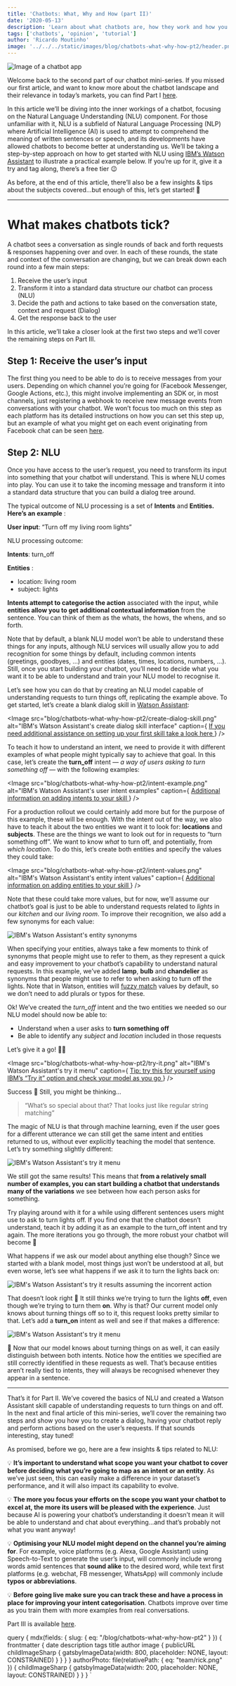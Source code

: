 ```yaml
---
title: 'Chatbots: What, Why and How (part II)'
date: '2020-05-13'
description: 'Learn about what chatbots are, how they work and how you can build your own'
tags: ['chatbots', 'opinion', 'tutorial']
author: 'Ricardo Moutinho'
image: '../../../static/images/blog/chatbots-what-why-how-pt2/header.png'
---
```



<Image src="blog/chatbots-what-why-how-pt2/header.png" alt="Image of a chatbot app" />

Welcome back to the second part of our chatbot mini-series. If you missed our first article, and want to know more about the chatbot landscape and their relevance in today’s markets, you can find Part I [here](/blog/chatbots-what-why-how-pt1).

In this article we’ll be diving into the inner workings of a chatbot, focusing on the Natural Language Understanding (NLU) component. For those unfamiliar with it, NLU is a subfield of Natural Language
Processing (NLP) where Artificial Intelligence (AI) is used to attempt to comprehend the meaning of written sentences or speech, and its developments have allowed chatbots to become better at understanding us. We’ll be taking a step-by-step approach on how to get started with NLU using [IBM’s Watson Assistant](https://cloud.ibm.com/catalog/services/watson-assistant) to illustrate a practical example below. If you’re up for it, give it a try and tag along, there’s a free tier 😉

As before, at the end of this article, there’ll also be a few insights & tips about the subjects covered…but enough of this, let’s get started! 💪

---

# What makes chatbots tick?

A chatbot sees a conversation as single rounds of back and forth requests & responses happening over and over. In each of these rounds, the state and context of the conversation are changing, but we can break down each round into a few main steps:

1. Receive the user’s input
2. Transform it into a standard data structure our chatbot can process (NLU)
3. Decide the path and actions to take based on the conversation state, context and request (Dialog)
4. Get the response back to the user

In this article, we’ll take a closer look at the first two steps and we’ll cover the remaining steps on Part III.

## Step 1: Receive the user’s input

The first thing you need to be able to do is to receive messages from your users. Depending on which channel you’re going for (Facebook Messenger, Google Actions, etc.), this might involve implementing an SDK or, in most channels, just registering a webhook to receive new message events from conversations with your chatbot. We won’t focus too much on this step as each platform has its detailed instructions on how you can set this step up, but an example of what you might get on each event originating from Facebook chat can be seen [here](here).

## Step 2: NLU

Once you have access to the user’s request, you need to transform its input into something that your chatbot will understand. This is where NLU comes into play. You can use it to take the incoming message and transform it into a standard data structure that you can build a dialog tree around.

The typical outcome of NLU processing is a set of **Intents** and **Entities. Here’s an example** :

**User input**: “Turn off my living room lights”

NLU processing outcome:

**Intents**:
turn_off

**Entities** :

- location: living room
- subject: lights

**Intents attempt to categorise the action** associated with the input, while **entities allow you to get additional contextual information** from the sentence. You can think of them as the whats, the hows, the whens, and so forth.

Note that by default, a blank NLU model won’t be able to understand these things for any inputs, although NLU services will usually allow you to add recognition for some things by default, including common intents (greetings, goodbyes, …) and entities (dates, times, locations, numbers, …). Still, once you start building your chatbot, you’ll need to decide what you want it to be able to understand and train your
NLU model to recognise it.

Let’s see how you can do that by creating an NLU model capable of understanding requests to turn things off, replicating the example above. To get started, let’s create a blank dialog skill in [Watson Assistant](https://cloud.ibm.com/docs/assistant?topic=assistant-getting-started):

<Image
  src="blog/chatbots-what-why-how-pt2/create-dialog-skill.png"
  alt="IBM's Watson Assistant's create dialog skill interface"
  caption={
    <a href="https://cloud.ibm.com/docs/assistant?topic=assistant-skill-add" target="_blank">
      If you need additional assistance on setting up your first skill take a look here
    </a>
  }
/>

To teach it how to understand an intent, we need to provide it with different examples of what people might typically say to achieve that goal. In this case, let’s create the **turn_off** intent — _a way of users asking to turn something off_ — with the following examples:

<Image
  src="blog/chatbots-what-why-how-pt2/intent-example.png"
  alt="IBM's Watson Assistant's user intent examples"
  caption={
    <a href="https://cloud.ibm.com/docs/assistant?topic=assistant-skill-add" target="_blank">
      Additional information on adding intents to your skill
    </a>
  }
/>

For a production rollout we could certainly add more but for the purpose of this example, these will be enough. With the intent out of the way, we also have to teach it about the two entities we want it to look for: **locations** and **subjects**. These are the things we want to look out for in requests to “turn something off”. We want to know _what_ to turn off, and potentially, from _which location_. To do this, let’s create both entities and specify the values they could take:

<Image
  src="blog/chatbots-what-why-how-pt2/intent-values.png"
  alt="IBM's Watson Assistant's entity intent values"
  caption={
    <a href="https://cloud.ibm.com/docs/assistant?topic=assistant-entities" target="_blank">
      Additional information on adding entities to your skill
    </a>
  }
/>

Note that these could take more values, but for now, we’ll assume our chatbot’s goal is just to be able to understand requests related to _lights_ in our _kitchen_ and our _living room_. To improve their recognition, we also add a few synonyms for each value:

<Image src="blog/chatbots-what-why-how-pt2/intent-values.png" alt="IBM's Watson Assistant's entity synonyms" />

When specifying your entities, always take a few moments to think of synonyms that people might use to refer to them, as they represent a quick and easy improvement to your chatbot’s capability to understand natural requests. In this example, we’ve added **lamp**, **bulb** and **chandelier** as synonyms that people might use to refer to when asking to turn off the lights. Note that in Watson, entities will [fuzzy match](https://en.wikipedia.org/wiki/Approximate_string_matching) values by default, so we don’t need to add plurals or typos for these.

Ok! We’ve created the _turn_off_ intent and the two entities we needed so our NLU model should now be able to:

- Understand when a user asks to **turn something off**
- Be able to identify any _subject_ and _location_ included in those requests

Let’s give it a go! 🤞🏻

<Image
  src="blog/chatbots-what-why-how-pt2/try-it.png"
  alt="IBM's Watson Assistant's try it menu"
  caption={
    <a
      href="https://cloud.ibm.com/docs/assistant?topic=assistant-getting-started#testing-the-start-node"
      target="_blank"
    >
      Tip: try this for yourself using IBM’s “Try it” option and check your model as you go
    </a>
  }
/>

Success 🎉
Still, you might be thinking…

> “What’s so special about that? That looks just like regular string matching”

The magic of NLU is that through machine learning, even if the user goes for a different utterance we can still get the same intent and entities returned to us, without ever explicitly teaching the model that sentence. Let’s try something slightly different:

<Image src="blog/chatbots-what-why-how-pt2/try-it-2.png" alt="IBM's Watson Assistant's try it menu" />

We still got the same results! This means that **from a relatively small number of examples, you can start building a chatbot that understands many of the variations** we see between how each person asks for something.

Try playing around with it for a while using different sentences users might use to ask to turn lights off. If you find one that the chatbot doesn’t understand, teach it by adding it as an example to the turn_off intent and try again. The more iterations you go through, the more robust your chatbot will become 🦾

What happens if we ask our model about anything else though? Since we started with a blank model, most things just won’t be understood at all, but even worse, let’s see what happens if we ask it to turn the lights back on:

<Image
  src="blog/chatbots-what-why-how-pt2/try-it-3.png"
  alt="IBM's Watson Assistant's try it results assuming the incorrent action"
/>

That doesn’t look right 🤔
It still thinks we’re trying to turn the lights **off**, even though we’re trying to turn them **on**. Why is that? Our current model only knows about turning things off so to it, this request looks pretty similar to that. Let’s add a **turn_on** intent as well and see if that makes a difference:

<Image src="blog/chatbots-what-why-how-pt2/try-it-4.png" alt="IBM's Watson Assistant's try it menu" />

🎉 Now that our model knows about turning things on as well, it can easily distinguish between both intents. Notice how the entities we specified are still correctly identified in these requests as well. That’s because entities aren’t really tied to intents, they will always be recognised whenever they appear in a sentence.

---

That’s it for Part II. We’ve covered the basics of NLU and created a Watson Assistant skill capable of understanding requests to turn things on and off. In the next and final article of this mini-series, we’ll cover the remaining two steps and show you how you to create a dialog, having your chatbot reply and perform actions based on the user’s requests. If that sounds interesting, stay tuned!

As promised, before we go, here are a few insights & tips related to NLU:

💡 **It’s important to understand what scope you want your chatbot to cover before deciding what you’re going to map as an intent or an entity**. As we’ve just seen, this can easily make a difference in your dataset’s performance, and it will also impact its capability to evolve.

💡 **The more you focus your efforts on the scope you want your chatbot to excel at, the more its users will be pleased with the experience**. Just because AI is powering your chatbot’s understanding it doesn’t mean it will be able to understand and chat about everything…and that’s probably not what you want anyway!

💡 **Optimising your NLU model might depend on the channel you’re aiming for**. For example, voice platforms (e.g. Alexa, Google Assistant) using Speech-to-Text to generate the user’s input, will commonly include wrong words amid sentences that **sound alike** to the desired word, while text first platforms (e.g. webchat, FB messenger, WhatsApp) will commonly include **typos or abbreviations**.

💡 **Before going live make sure you can track these and have a process in place for improving your intent categorisation**. Chatbots improve over time as you train them with more examples from real conversations.

Part III is available [here](/blog/chatbots-what-why-how-pt3).

  query {
    mdx(fields: { slug: { eq: "/blog/chatbots-what-why-how-pt2" } }) {
      frontmatter {
        date
        description
        tags
        title
        author
        image {
          publicURL
          childImageSharp {
            gatsbyImageData(width: 800, placeholder: NONE, layout: CONSTRAINED)
          }
        }
      }
    }
    authorPhoto: file(relativePath: { eq: "team/rick.png" }) {
      childImageSharp {
        gatsbyImageData(width: 200, placeholder: NONE, layout: CONSTRAINED)
      }
    }
  }
`

